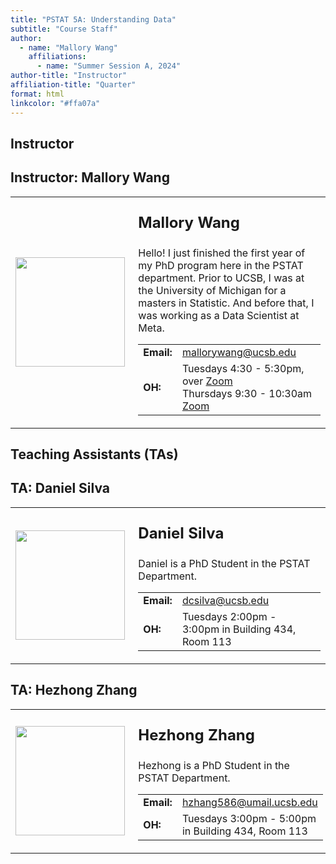 ```yaml
---
title: "PSTAT 5A: Understanding Data"
subtitle: "Course Staff"
author:
  - name: "Mallory Wang"
    affiliations:
      - name: "Summer Session A, 2024"
author-title: "Instructor"
affiliation-title: "Quarter"
format: html
linkcolor: "#ffa07a"
---
```


## Instructor

:::{.callout-note collapse="false"}
## Instructor: Mallory Wang
<table>
  <tr>
    <td style = "padding-right: 10pt">
      <img src = "../Images/Profiles/placeholder.png" width = 175>
    </td>
    <td>
      <p style = "font-size:24px"><b>Mallory Wang</b></p>
      <p>
        Hello! I just finished the first year of my PhD program here in the PSTAT department. Prior to UCSB, I was at the University of Michigan for a masters in Statistic. And before that, I was working as a Data Scientist at Meta.
      </p>
      <table>
        <tr>
          <td><b>Email:</b></td>
          <td><a href = "mailto:mallorywang@ucsb.edu">mallorywang@ucsb.edu</a> </td>
        </tr>
        <tr>
          <td><b>OH:</b></td>
          <td>Tuesdays 4:30 - 5:30pm, over [Zoom](https://ucsb.zoom.us/j/83301329982) <br /> Thursdays 9:30 - 10:30am [Zoom](https://ucsb.zoom.us/j/83294791272)</td>
        </tr>
      </table>
    </td>
  </tr>
</table>
:::

## Teaching Assistants (TAs)

<!-- TA 1 -->
:::{.callout-note collapse="false"}
## TA: Daniel Silva
<table>
  <tr>
    <td style = "padding-right: 10pt">
      <img src = "../Images/Profiles/placeholder.png" width = 175>
    </td>
    <td>
      <p style = "font-size:24px"><b>Daniel Silva</b></p>
      <p>
        Daniel is a PhD Student in the PSTAT Department.
      </p>
      <table>
        <tr>
          <td><b>Email:</b></td>
          <td><a href="mailto:dcsilva@ucsb.edu">dcsilva@ucsb.edu</a></td>
        </tr>
        <tr>
          <td><b>OH:</b></td>
          <td>Tuesdays 2:00pm - 3:00pm in Building 434, Room 113</td>
        </tr>
      </table>
    </td>
  </tr>
</table>
:::
<!-- TA 2 -->
:::{.callout-note collapse="false"}
## TA: Hezhong Zhang
<table>
  <tr>
    <td style = "padding-right: 10pt">
      <img src = "../Images/Profiles/placeholder.png" width = 175>
    </td>
    <td>
      <p style = "font-size:24px"><b>Hezhong Zhang</b></p>
      <p>
        Hezhong is a PhD Student in the PSTAT Department.
      </p>
      <table>
        <tr>
          <td><b>Email:</b></td>
          <td><a href="mailto:hzhang586@umail.ucsb.edu">hzhang586@umail.ucsb.edu</a></td>
        </tr>
        <tr>
          <td><b>OH:</b></td>
          <td>Tuesdays 3:00pm - 5:00pm in Building 434, Room 113</td>
        </tr>
      </table>
    </td>
  </tr>
</table>
:::
